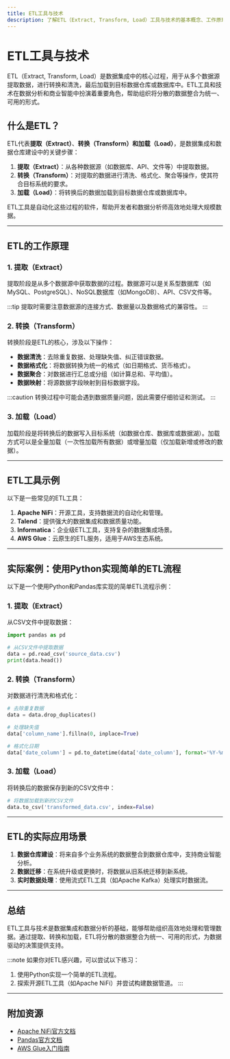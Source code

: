 ```yaml
---
title: ETL工具与技术
description: 了解ETL（Extract, Transform, Load）工具与技术的基本概念、工作原理及其在实际应用中的使用场景。
---
```


# ETL工具与技术

ETL（Extract, Transform, Load）是数据集成中的核心过程，用于从多个数据源提取数据，进行转换和清洗，最后加载到目标数据仓库或数据库中。ETL工具和技术在数据分析和商业智能中扮演着重要角色，帮助组织将分散的数据整合为统一、可用的形式。

## 什么是ETL？

ETL代表**提取（Extract）**、**转换（Transform）**和**加载（Load）**，是数据集成和数据仓库建设中的关键步骤：

1. **提取（Extract）**：从各种数据源（如数据库、API、文件等）中提取数据。
2. **转换（Transform）**：对提取的数据进行清洗、格式化、聚合等操作，使其符合目标系统的要求。
3. **加载（Load）**：将转换后的数据加载到目标数据仓库或数据库中。

ETL工具是自动化这些过程的软件，帮助开发者和数据分析师高效地处理大规模数据。

---

## ETL的工作原理

### 1. 提取（Extract）
提取阶段是从多个数据源中获取数据的过程。数据源可以是关系型数据库（如MySQL、PostgreSQL）、NoSQL数据库（如MongoDB）、API、CSV文件等。

:::tip
提取时需要注意数据源的连接方式、数据量以及数据格式的兼容性。
:::

### 2. 转换（Transform）
转换阶段是ETL的核心，涉及以下操作：
- **数据清洗**：去除重复数据、处理缺失值、纠正错误数据。
- **数据格式化**：将数据转换为统一的格式（如日期格式、货币格式）。
- **数据聚合**：对数据进行汇总或分组（如计算总和、平均值）。
- **数据映射**：将源数据字段映射到目标数据字段。

:::caution
转换过程中可能会遇到数据质量问题，因此需要仔细验证和测试。
:::

### 3. 加载（Load）
加载阶段是将转换后的数据写入目标系统（如数据仓库、数据库或数据湖）。加载方式可以是全量加载（一次性加载所有数据）或增量加载（仅加载新增或修改的数据）。

---

## ETL工具示例

以下是一些常见的ETL工具：
1. **Apache NiFi**：开源工具，支持数据流的自动化和管理。
2. **Talend**：提供强大的数据集成和数据质量功能。
3. **Informatica**：企业级ETL工具，支持复杂的数据集成场景。
4. **AWS Glue**：云原生的ETL服务，适用于AWS生态系统。

---

## 实际案例：使用Python实现简单的ETL流程

以下是一个使用Python和Pandas库实现的简单ETL流程示例：

### 1. 提取（Extract）
从CSV文件中提取数据：
```python
import pandas as pd

# 从CSV文件中提取数据
data = pd.read_csv('source_data.csv')
print(data.head())
```

### 2. 转换（Transform）
对数据进行清洗和格式化：
```python
# 去除重复数据
data = data.drop_duplicates()

# 处理缺失值
data['column_name'].fillna(0, inplace=True)

# 格式化日期
data['date_column'] = pd.to_datetime(data['date_column'], format='%Y-%m-%d')
```

### 3. 加载（Load）
将转换后的数据保存到新的CSV文件中：
```python
# 将数据加载到新的CSV文件
data.to_csv('transformed_data.csv', index=False)
```

---

## ETL的实际应用场景

1. **数据仓库建设**：将来自多个业务系统的数据整合到数据仓库中，支持商业智能分析。
2. **数据迁移**：在系统升级或更换时，将数据从旧系统迁移到新系统。
3. **实时数据处理**：使用流式ETL工具（如Apache Kafka）处理实时数据流。

---

## 总结

ETL工具与技术是数据集成和数据分析的基础，能够帮助组织高效地处理和管理数据。通过提取、转换和加载，ETL将分散的数据整合为统一、可用的形式，为数据驱动的决策提供支持。

:::note
如果你对ETL感兴趣，可以尝试以下练习：
1. 使用Python实现一个简单的ETL流程。
2. 探索开源ETL工具（如Apache NiFi）并尝试构建数据管道。
:::

---

## 附加资源

- [Apache NiFi官方文档](https://nifi.apache.org/docs.html)
- [Pandas官方文档](https://pandas.pydata.org/docs/)
- [AWS Glue入门指南](https://aws.amazon.com/glue/getting-started/)